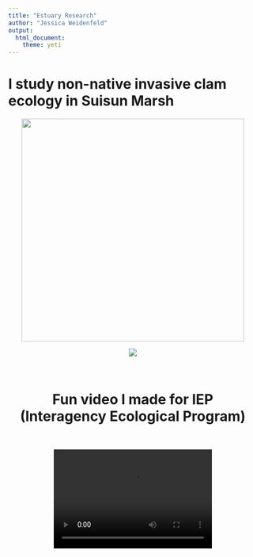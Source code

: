 ```yaml
---
title: "Estuary Research"
author: "Jessica Weidenfeld"
output: 
  html_document:
    theme: yeti
---
```



# I study non-native invasive clam ecology in Suisun Marsh


<center>![](./pictures/Jessica_Marsh_workin.png){width=450px}
<center>![](./pictures/boatmoving.png)

<br>

# Fun video I made for IEP (Interagency Ecological Program)
<br>

<video src="./pictures/LGUL9015.m4v" width="320" height="200" controls preload></video>

